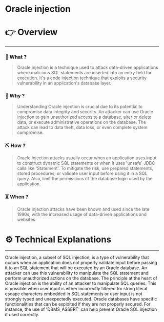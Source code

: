# Oracle injection


# 👉 Overview

---

### 👀 What ?

> Oracle injection is a technique used to attack data-driven applications where malicious SQL statements are inserted into an entry field for execution. It's a code injection technique that exploits a security vulnerability in an application's database layer.
> 

### 🧐 Why ?

> Understanding Oracle injection is crucial due to its potential to compromise data integrity and security. An attacker can use Oracle injection to gain unauthorized access to a database, alter or delete data, or execute administrative operations on the database. The attack can lead to data theft, data loss, or even complete system compromise.
> 

### ⛏️ How ?

> Oracle injection attacks usually occur when an application uses input to construct dynamic SQL statements or when it uses 'unsafe' JDBC calls like 'Statement'. To mitigate the risk, use prepared statements, stored procedures, or validate user input before using it in a SQL query. Also, limit the permissions of the database login used by the application.
> 

### ⏳ When ?

> Oracle injection attacks have been known and used since the late 1990s, with the increased usage of data-driven applications and websites.
> 

# ⚙️ Technical Explanations

---

Oracle injection, a subset of SQL injection, is a type of vulnerability that occurs when an application does not properly validate input before passing it to an SQL statement that will be executed by an Oracle database. An attacker can use this vulnerability to manipulate the SQL statement and perform unauthorized actions on the database. The principle at the heart of Oracle injection is the ability of an attacker to manipulate SQL queries. This is possible when user input is either incorrectly filtered for string literal escape characters embedded in SQL statements or user input is not strongly typed and unexpectedly executed. Oracle databases have specific functionalities that can be exploited if they are not properly secured. For instance, the use of 'DBMS_ASSERT' can help prevent Oracle SQL injection if used correctly.
